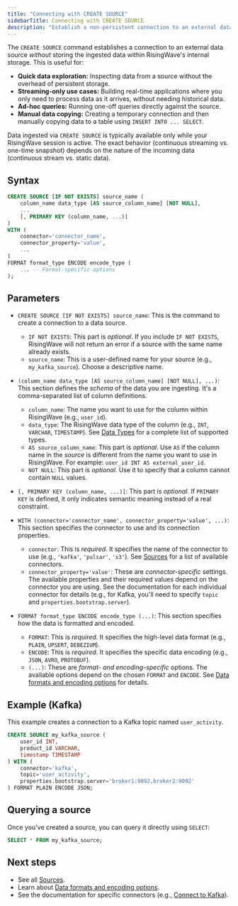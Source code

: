 ```yaml
---
title: "Connecting with CREATE SOURCE"
sidebarTitle: Connecting with CREATE SOURCE
description: "Establish a non-persistent connection to an external data source in RisingWave."
---
```


The `CREATE SOURCE` command establishes a connection to an external data source *without* storing the ingested data within RisingWave's internal storage. This is useful for:

*   **Quick data exploration:** Inspecting data from a source without the overhead of persistent storage.
*   **Streaming-only use cases:** Building real-time applications where you only need to process data as it arrives, without needing historical data.
*   **Ad-hoc queries:** Running one-off queries directly against the source.
*   **Manual data copying:** Creating a temporary connection and then manually copying data to a table using `INSERT INTO ... SELECT`.

<Note>

Data ingested via `CREATE SOURCE` is typically available only while your RisingWave session is active.  The exact behavior (continuous streaming vs. one-time snapshot) depends on the nature of the incoming data (continuous stream vs. static data).

</Note>

## Syntax

```sql
CREATE SOURCE [IF NOT EXISTS] source_name (
    column_name data_type [AS source_column_name] [NOT NULL],
    ...
    [, PRIMARY KEY (column_name, ...)]
)
WITH (
    connector='connector_name',
    connector_property='value',
    ...
)
FORMAT format_type ENCODE encode_type (
    ... -- Format-specific options
);
```

## Parameters

*   `CREATE SOURCE [IF NOT EXISTS] source_name`: This is the command to create a connection to a data source.

    *   `IF NOT EXISTS`: This part is *optional*. If you include `IF NOT EXISTS`, RisingWave will not return an error if a source with the same name already exists.
    *   `source_name`: This is a user-defined name for your source (e.g., `my_kafka_source`). Choose a descriptive name.

*   `(column_name data_type [AS source_column_name] [NOT NULL], ...)`: This section defines the *schema* of the data you are ingesting. It's a comma-separated list of column definitions.

    *   `column_name`: The name you want to use for the column within RisingWave (e.g., `user_id`).
    *   `data_type`: The RisingWave data type of the column (e.g., `INT`, `VARCHAR`, `TIMESTAMP`). See [Data Types](/sql/data-types/overview) for a complete list of supported types.
    *   `AS source_column_name`: This part is *optional*. Use `AS` if the column name in the *source* is different from the name you want to use in RisingWave. For example: `user_id INT AS external_user_id`.
    *   `NOT NULL`: This part is *optional*. Use it to specify that a column cannot contain `NULL` values.

*   `[, PRIMARY KEY (column_name, ...)]`: This part is *optional*. If `PRIMARY KEY` is defined, it only indicates semantic meaning instead of a real constraint.

*   `WITH (connector='connector_name', connector_property='value', ...)`: This section specifies the connector to use and its connection properties.

    *   `connector`: This is *required*. It specifies the name of the connector to use (e.g., `'kafka'`, `'pulsar'`, `'s3'`). See [Sources](/ingestion/getting-started/sources) for a list of available connectors.
    *   `connector_property='value'`: These are *connector-specific* settings. The available properties and their required values depend on the connector you are using. See the documentation for each individual connector for details (e.g., for Kafka, you'll need to specify `topic` and `properties.bootstrap.server`).

*   `FORMAT format_type ENCODE encode_type (...)`: This section specifies how the data is formatted and encoded.

    *   `FORMAT`: This is *required*. It specifies the high-level data format (e.g., `PLAIN`, `UPSERT`, `DEBEZIUM`).
    *   `ENCODE`: This is *required*. It specifies the specific data encoding (e.g., `JSON`, `AVRO`, `PROTOBUF`).
    *   `(...)`: These are *format- and encoding-specific* options. The available options depend on the chosen `FORMAT` and `ENCODE`. See [Data formats and encoding options](/ingestion/getting-started/formats-and-encoding-options) for details.


## Example (Kafka)

This example creates a connection to a Kafka topic named `user_activity`.

```sql
CREATE SOURCE my_kafka_source (
    user_id INT,
    product_id VARCHAR,
    timestamp TIMESTAMP
) WITH (
    connector='kafka',
    topic='user_activity',
    properties.bootstrap.server='broker1:9092,broker2:9092'
) FORMAT PLAIN ENCODE JSON;
```

## Querying a source

Once you've created a source, you can query it directly using `SELECT`:

```sql
SELECT * FROM my_kafka_source;
```

## Next steps 

- See all [Sources](/ingestion/getting-started/sources).
- Learn about [Data formats and encoding options](/ingestion/getting-started/formats-and-encoding-options).
- See the documentation for specific connectors (e.g., [Connect to Kafka](/ingestion/sources/apache-kafka)).